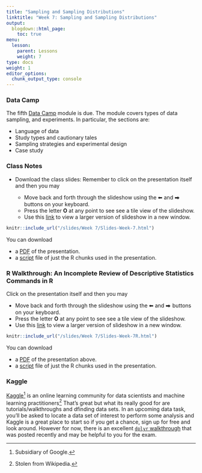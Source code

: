 ```yaml
---
title: "Sampling and Sampling Distributions"
linktitle: "Week 7: Sampling and Sampling Distributions"
output:
  blogdown::html_page:
    toc: true
menu:
  lesson:
    parent: Lessons
    weight: 7
type: docs
weight: 1
editor_options: 
  chunk_output_type: console
---
```


### Data Camp
The fifth [Data Camp](https://www.datacamp.com/){target="_blank"} module is due. The module covers types of data sampling, and experiments. In particular, the sections are:

- Language of data
- Study types and cautionary tales 
- Sampling strategies and experimental design
- Case study

### Class Notes

- Download the class slides: Remember to click on the presentation itself and then you may

  + Move back and forth through the slideshow using the ⬅ and ⮕ buttons on your keyboard.
  + Press the letter **O** at any point to see see a tile view of the slideshow.
  + Use this [link](/slides/Week 7/Slides-Week-7.html){target="_blank"} to view a larger version of slideshow in a new window.
        
```r
knitr::include_url("/slides/Week 7/Slides-Week-7.html")
```

You can download 

- a [PDF](/slides/Week 7/Slides-Week-7.pdf){target="_blank"} of the presentation. 
- a [script](/slides/Week 7/Slides-Week-7.R){target="_blank"} file of just the R chunks used in the presentation.

### R Walkthrough: An Incomplete Review of Descriptive Statistics Commands in R

Click on the presentation itself and then you may

- Move back and forth through the slideshow using the ⬅ and ⮕ buttons on your keyboard.
- Press the letter **O** at any point to see see a tile view of the slideshow.
- Use this [link](/slides/Week 7/Slides-Week-7.html){target="_blank"} to view a larger version of slideshow in a new window.

```r
knitr::include_url("/slides/Week 7/Slides-Week-7R.html")
```

You can download 

- a [PDF](/slides/Week 7/Slides-Week-7R.pdf){target="_blank"} of the presentation above. 
- a [script](/slides/Week 7/Slides-Week-7R.R){target="_blank"} file of just the R chunks used in the presentation.

### Kaggle

[Kaggle](https://www.kaggle.com/){target="_blank"}^[Subsidiary of Google.] is an online learning community for data scientists and machine learning practitioners^[Stolen from Wikipedia.] That's great but what its really good for are tutorials/walkthroughs and dfinding data sets. In an upcoming data task, you'll be asked to locate a data set of interest to perform some analysis and Kaggle is a great place to start so if you get a chance, sign up for free and look around. However for now, there is an excellent [`dplyr` walkthrough](https://www.kaggle.com/jessemostipak/dive-into-dplyr-tutorial-1){target="_blank"} that was posted recently and may be helpful to you for the exam.
